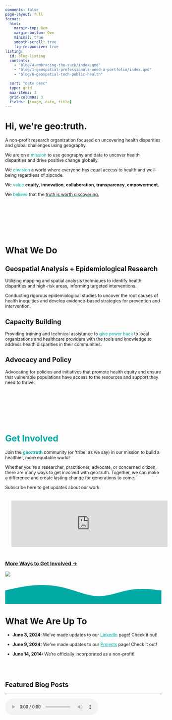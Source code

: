 ```yaml
---
comments: false
page-layout: full
format:
  html: 
    margin-top: 0em
    margin-bottom: 0em
    minimal: true
    smooth-scroll: true
    fig-responsive: true
listing:
  id: blog-listing
  contents:   
    - "blog/4-embracing-the-suck/index.qmd"
    - "blog/1-geospatial-professionals-need-a-portfolio/index.qmd"
    - "blog/6-geospatial-tech-public-health"

  sort: "date desc"
  type: grid
  max-items: 3
  grid-columns: 3
  fields: [image, date, title]
---
```


::: column-screen
```{=html}
<link rel="stylesheet" href="html/landing_page_styles.css">

<div class="gradient_bg">
<div class="hero section_padding">
<div class="hero_content">
<h1>Hi, we're <span class="gradient_text">geo:truth</span>.</h1>
<p>A non-profit research organization focused on uncovering health disparities and global challenges using geography.</p>




<p> We are on a <span style="color:#00A9A3">mission</span> to use geography and data to uncover health disparities and drive positive change globally.</p>

<p>We <span style="color:#00A9A3">envision</span> a world where everyone has equal access to health and well-being regardless of zipcode.</p>

<p>We <span style="color:#00A9A3">value</span> <b>equity</b>, <b>innovation</b>, <b>collaboration</b>, <b>transparency</b>, <b>empowerment</b>. </p>

<p>We <span style="color:#00A9A3">believe</span> that the <span style='text-decoration: underline;text-decoration-color: #00A9A3;'>truth is worth discovering.</span></p>

</br></br></br></br></br></br>
<span class="gradient_text"><h1>What We Do</h1></span>
<h2>Geospatial Analysis + Epidemiological Research</h2> 

<p>Utilizing mapping and spatial analysis techniques to identify health disparities and high-risk areas, informing targeted interventions.</p>
<p>Conducting rigorous epidemiological studies to uncover the root causes of health inequities and develop evidence-based strategies for prevention and intervention.</p>


<h2>Capacity Building</h2> 
<p>Providing training and technical assistance to <span style="color:#00A9A3;">give power back</span> to local organizations and healthcare providers with the tools and knowledge to address health disparities in their communities.</p>

<h2>Advocacy and Policy</h2> 
<p>Advocating for policies and initiatives that promote health equity and ensure that vulnerable populations have access to the resources and support they need to thrive.</p>

</br></br></br></br></br></br>
<b><h1><span style="color:#00A9A3">Get Involved</h1></span></b>
<p>Join the <b><span style="color:#00A9A3">geo:truth</span></b> community (or 'tribe' as we say) in our mission to build a healthier, more equitable world!</p>
<p>Whether you're a researcher, practitioner, advocate, or concerned citizen, there are many ways to get involved with geo:truth. Together, we can make a difference and create lasting change for generations to come.</p>

<p>Subscribe here to get updates about our work:</p>

<iframe src="https://embeds.beehiiv.com/31232ad7-87c1-4e84-a9fb-0c59545186b7?slim=true" data-test-id="beehiiv-embed" frameborder="0" scrolling="no" style="margin: 0; border-radius: 0px !important; background-color: transparent; width:100%; padding: 20px"></iframe>
<script type="text/javascript" async src="https://embeds.beehiiv.com/attribution.js"></script>


<span style="color:#00A9A3"><h3><a href ="/support/index.html">More Ways to Get Involved →</a></h3></span>


</div>
<div class="hero_image">
<img src="/img/g.gif"/> 
</div>

<div id="dot_container"></div>
</div>
<svg id="bottom_wave" xmlns="http://www.w3.org/2000/svg" viewBox="0 0 1440 250">
<path fill="#00A9A3" fill-opacity="1" d="M0,128L48,117.3C96,107,192,85,288,80C384,75,480,85,576,112C672,139,768,181,864,181.3C960,181,1056,139,1152,122.7C1248,107,1344,117,1392,122.7L1440,128L1440,320L1392,320C1344,320,1248,320,1152,320C1056,320,960,320,864,320C768,320,672,320,576,320C480,320,384,320,288,320C192,320,96,320,48,320L0,320Z"></path>
</svg>
</div>

<script src="html/jquery.min.js"></script>
<script src="html/TweenMax.min.js"></script>
```
:::

::: {#news}
<p>

</p>

# What We Are Up To

-   **June 3, 2024**: We've made updates to our <a href="www.linkedin.com/company/geo-truth" target="_blank" style="color: #00A9A3;">LinkedIn</a> page! Check it out!

-   **June 9, 2024:** We've made updates to our <a href="projects/index.qmd" target="_blank" style="color: #00A9A3;">Projects</a> page! Check it out!

-   **June 14, 2014:** We're officially incorporated as a non-profit!

<p>

</p>

<p>

</p>

\
\
:::

## Featured Blog Posts

::: {#blog-listing}
:::

::: {#hero-heading}
:::

------------------------------------------------------------------------

<!-- ```{=html} -->

<!-- <!DOCTYPE html> -->

<!-- <html lang="en"> -->

<!-- <head> -->

<!--     <meta charset="UTF-8"> -->

<!--     <meta name="viewport" content="width=device-width, initial-scale=1.0"> -->

<!--     <style> -->

<!--         #dot_container { -->

<!--             position: relative; -->

<!--             width: 100%; -->

<!--             height: 100vh; -->

<!--             background-color: #f0f0f0; -->

<!--             overflow: hidden; -->

<!--         } -->

<!--         svg { -->

<!--             position: absolute; -->

<!--             bottom: 0; -->

<!--             width: 100%; -->

<!--         } -->

<!--     </style> -->

<!-- </head> -->

<!-- <body> -->

<!--     <div id="dot_container"> -->

<!--         <svg id="geographic_lines" xmlns="http://www.w3.org/2000/svg" viewBox="0 0 1440 320"> -->

<!--             <!-- Example of simplified geographic lines -->

<!--             <line x1="0" y1="100" x2="1440" y2="100" stroke="#ccc" stroke-width="2"/> -->

<!--             <line x1="0" y1="200" x2="1440" y2="200" stroke="#ccc" stroke-width="2"/> -->

<!--             <line x1="720" y1="0" x2="720" y2="320" stroke="#ccc" stroke-width="2"/> -->

<!--             <!-- Simplified representation of Africa -->

<!--             <path -->

<!--                 fill="#F4A261" -->

<!--                 stroke="#000" -->

<!--                 stroke-width="2" -->

<!--                 d="M 500,120  -->

<!--                    C 550,150 600,100 650,150  -->

<!--                    C 700,200 750,250 700,300  -->

<!--                    C 650,350 600,300 550,350  -->

<!--                    C 500,400 450,350 400,300  -->

<!--                    C 350,250 300,200 350,150  -->

<!--                    C 400,100 450,150 500,120  -->

<!--                    Z" -->

<!--             ></path> -->

<!--         </svg> -->

<!--     </div> -->

<!--     <svg id="bottom_wave" xmlns="http://www.w3.org/2000/svg" viewBox="0 0 1440 250"> -->

<!--         <path -->

<!--             fill="#00A9A3" -->

<!--             fill-opacity="1" -->

<!--             d="M0,128L48,117.3C96,107,192,85,288,80C384,75,480,85,576,112C672,139,768,181,864,181.3C960,181,1056,139,1152,122.7C1248,107,1344,117,1392,122.7L1440,128L1440,320L1392,320C1344,320,1248,320,1152,320C1056,320,960,320,864,320C768,320,672,320,576,320C480,320,384,320,288,320C192,320,96,320,48,320L0,320Z" -->

<!--         ></path> -->

<!--     </svg> -->

<!-- </body> -->

<!-- </html> -->

<!-- ``` -->

<audio controls autoplay loop>

<source src="/audio/videoendsky.mp4" type="audio/mpeg">

Your browser does not support the audio tag.</audio>
